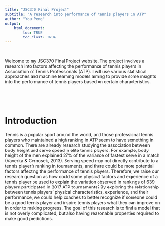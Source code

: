 ```yaml
---
title: "JSC370 Final Project"
subtitle: "A research into performance of tennis players in ATP"
author: "You Peng"
output: 
    html_document:
        toc: TRUE
        toc_float: TRUE
---
```


<br>

Welcome to my JSC370 Final Project website. The project involves a research into factors affecting the performance of tennis players in Association of Tennis Professionals (ATP). I will use various statistical approaches and machine learning models aiming to provide some insights into the performance of tennis players based on certain characteristics.

<br>

<br>

# Introduction

Tennis is a popular sport around the world, and those professional tennis players who maintained a high
ranking in ATP seem to have something in common. There are already research studying the association
between body height and serve speed in elite tennis players. For example, body height of the men explained
27% of the variance of fastest serve in a match (Vaverka & Cernosek, 2013). Serving speed may not directly
contribute to a tennis player’s ranking in tournaments, and there could be more potential factors affecting the performance of tennis players. Therefore, we raise our research question as how could some physical factors and experience of a tennis player be used to explain the variation observed in rankings of 639 players participated in 2017 ATP tournaments? By exploring the relationship between tennis players’ physical characteristics, experience, and their performance, we could help coaches to better recognize if someone could be a good tennis player and inspire tennis players what they can improve on in order to making progress. The goal of this research is to find a model that is not overly complicated, but also having reasonable properties required to make good predictions.

<br>